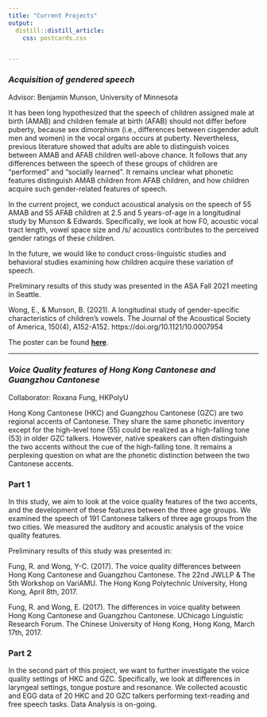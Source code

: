 ```yaml
---
title: "Current Projects"
output:
  distill::distill_article:
    css: postcards.css


---
```


### *Acquisition of gendered speech*
Advisor: Benjamin Munson, University of Minnesota

It has been long hypothesized that the speech of children assigned male at birth (AMAB) and children female at birth (AFAB) should not differ before puberty, because sex dimorphism  (i.e., differences between cisgender adult men and women) in the vocal organs occurs at puberty. Nevertheless, previous literature showed that adults are able to distinguish voices between AMAB and AFAB children well-above chance. It follows that any differences between the speech of these groups of children are "performed" and "socially learned". It remains unclear what phonetic features distinguish AMAB children from AFAB children, and how children acquire such gender-related features of speech. 


In the current project, we conduct acoustical analysis on the speech of 55 AMAB and 55 AFAB children at 2.5 and 5 years-of-age in a longitudinal study by Munson & Edwards. Specifically, we look at how F0, acoustic vocal tract length, vowel space size and /s/ acoustics contributes to the perceived gender ratings of these children.


In the future, we would like to conduct cross-linguistic studies and behavioral studies examining how children acquire these variation of speech.

Preliminary results of this study was presented in the ASA Fall 2021 meeting in Seattle. 

Wong, E., & Munson, B. (2021). A longitudinal study of gender-specific characteristics of children’s vowels. The Journal of the Acoustical Society of America, 150(4), A152-A152. https://doi.org/10.1121/10.0007954

The poster can be found [**here**](https://qrco.de/bcYkgM).

----

### *Voice Quality features of Hong Kong Cantonese and Guangzhou Cantonese*
Collaborator: Roxana Fung, HKPolyU

Hong Kong Cantonese (HKC) and Guangzhou Cantonese (GZC) are two regional accents of Cantonese. They share the same phonetic inventory except for the high-level tone (55) could be realized as a high-falling tone (53) in older GZC talkers. However, native speakers can often distinguish the two accents without the cue of the high-falling tone. It remains a perplexing question on what are the phonetic distinction between the two Cantonese accents. 

### Part 1
In this study, we aim to look at the voice quality features of the two accents, and the development of these features between the three age groups. We examined the speech of 191 Cantonese talkers of three age groups from the two cities. We measured the auditory and acoustic analysis of the voice quality features. 

Preliminary results of this study was presented in:

Fung, R. and Wong, Y-C. (2017). The voice quality differences between Hong Kong Cantonese and Guangzhou Cantonese. The 22nd JWLLP & The 5th Workshop on VariAMU. The Hong Kong Polytechnic University, Hong Kong, April 8th, 2017.

Fung, R. and Wong, E. (2017). The differences in voice quality between Hong   Kong Cantonese and Guangzhou Cantonese. UChicago Linguistic Research Forum. The Chinese University of Hong Kong, Hong Kong, March 17th, 2017.


### Part 2
In the second part of this project, we want to further investigate the voice quality settings of HKC and GZC. Specifically, we look at differences in laryngeal settings, tongue posture and resonance. We collected acoustic and EGG data of 20 HKC and 20 GZC talkers performing text-reading and free speech tasks. Data Analysis is on-going.


